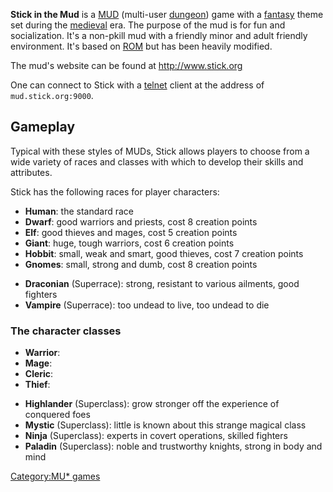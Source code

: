 '''Stick in the Mud''' is a [[MUD]] (multi-user [[dungeon]]) game with a [[fantasy]] theme set during the [[Middle Ages|medieval]] era.   The purpose of the mud is for fun and socialization.  It's a non-pkill mud with a friendly minor and adult friendly environment.  It's based on [http://www.rom.org ROM] but has been heavily modified.

The mud's website can be found at [http://www.stick.org http://www.stick.org]

One can connect to Stick with a [[telnet]] client at the address of <tt>mud.stick.org:9000</tt>.

== Gameplay ==

Typical with these styles of MUDs, Stick allows players to choose from a wide variety of races and classes with which to develop their skills and attributes. 

Stick has the following races for player characters:
*  ''' Human ''':  the standard race
*  ''' Dwarf ''':  good warriors and priests, cost 8 creation points
*  ''' Elf ''':  good thieves and mages, cost 5 creation points
*  ''' Giant ''':  huge, tough warriors, cost 6 creation points
*  ''' Hobbit ''':  small, weak and smart, good thieves, cost 7 creation points
*  ''' Gnomes ''':  small, strong and dumb, cost 8 creation points

*  ''' Draconian ''' (Superrace):  strong, resistant to various ailments, good fighters
*  ''' Vampire ''' (Superrace):  too undead to live, too undead to die


=== The character classes ===
*  ''' Warrior ''':
*  ''' Mage ''':
*  ''' Cleric ''':
*  ''' Thief ''':

*  ''' Highlander ''' (Superclass):  grow stronger off the experience of conquered foes
*  ''' Mystic ''' (Superclass):  little is known about this strange magical class
*  ''' Ninja ''' (Superclass):  experts in covert operations, skilled fighters
*  ''' Paladin ''' (Superclass):  noble and trustworthy knights, strong in body and mind
[[Category:MU* games]]